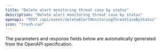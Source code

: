 ```yaml
---
title: "Delete alert monitoring threat case by status"
description: "Delete alert monitoring threat case by status"
openapi: "POST /api/event/deleteAlertMonitoringThreatCaseByStatus"
icon: "trash-can"
---
```


<Note>
The parameters and response fields below are automatically generated from the OpenAPI specification.
</Note>
